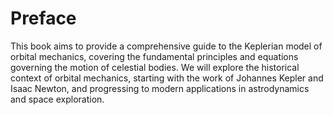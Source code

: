# Preface {.unnumbered}

This book aims to provide a comprehensive guide to the Keplerian model of orbital mechanics, covering the fundamental principles and equations governing the motion of celestial bodies. We will explore the historical context of orbital mechanics, starting with the work of Johannes Kepler and Isaac Newton, and progressing to modern applications in astrodynamics and space exploration.